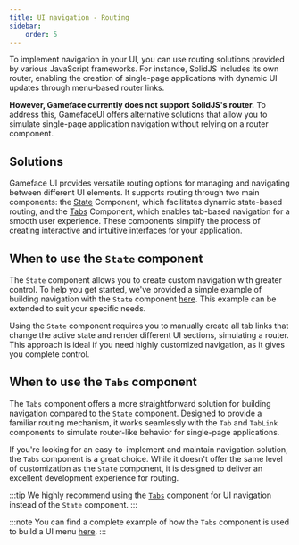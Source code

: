 ---
title: UI navigation - Routing
sidebar:
    order: 5
---

To implement navigation in your UI, you can use routing solutions provided by various JavaScript frameworks. For instance, SolidJS includes its own router, enabling the creation of single-page applications with dynamic UI updates through menu-based router links.

**However, Gameface currently does not support SolidJS's router.** To address this, GamefaceUI offers alternative solutions that allow you to simulate single-page application navigation without relying on a router component.

## Solutions

Gameface UI provides versatile routing options for managing and navigating between different UI elements. It supports routing through two main components: the [State](/components/basic/state) Component, which facilitates dynamic state-based routing, and the [Tabs](/components/layout/tabs/) Component, which enables tab-based navigation for a smooth user experience. These components simplify the process of creating interactive and intuitive interfaces for your application.

## When to use the `State` component

The `State` component allows you to create custom navigation with greater control. To help you get started, we've provided a simple example of building navigation with the `State` component [here](/components/basic/state/#example). This example can be extended to suit your specific needs.

Using the `State` component requires you to manually create all tab links that change the active state and render different UI sections, simulating a router. This approach is ideal if you need highly customized navigation, as it gives you complete control.

## When to use the `Tabs` component

The `Tabs` component offers a more straightforward solution for building navigation compared to the `State` component. Designed to provide a familiar routing mechanism, it works seamlessly with the `Tab` and `TabLink` components to simulate router-like behavior for single-page applications.

If you're looking for an easy-to-implement and maintain navigation solution, the `Tabs` component is a great choice. While it doesn't offer the same level of customization as the `State` component, it is designed to deliver an excellent development experience for routing.

:::tip
We highly recommend using the [`Tabs`](/components/layout/tabs) component for UI navigation instead of the `State` component.
:::

:::note
You can find a complete example of how the `Tabs` component is used to build a UI menu [here](https://github.com/CoherentLabs/Gameface-UI/tree/master/src/views/menu).
:::
